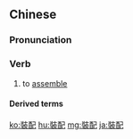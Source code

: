 {{also|装配}}
==Chinese==
{{zh-forms|s=装配}}

===Pronunciation===
{{zh-pron
|m=zhuāngpèi
|c=zong1 pui3
|mn=chng-phòe/chng-phè
|cat=v
}}

===Verb===
{{zh-verb}}

# to [[assemble]]

====Derived terms====
{{zh-der|裝配線}}

{{zh-cat|Advanced}}

[[ko:裝配]]
[[hu:裝配]]
[[mg:裝配]]
[[ja:裝配]]
